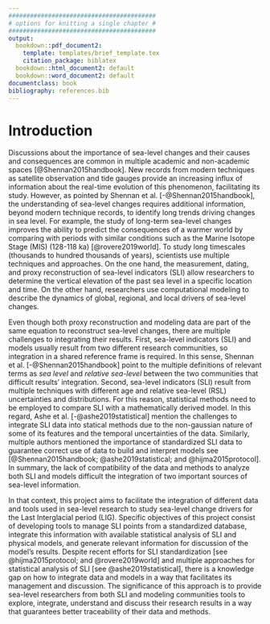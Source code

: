 ```yaml
---
#########################################
# options for knitting a single chapter #
#########################################
output:
  bookdown::pdf_document2:
    template: templates/brief_template.tex
    citation_package: biblatex
  bookdown::html_document2: default
  bookdown::word_document2: default
documentclass: book
bibliography: references.bib
---
```

# Introduction {-}
\adjustmtc
\markboth{Introduction}{}

Discussions about the importance of sea-level changes and their causes and consequences are common in multiple academic and non-academic spaces [@Shennan2015handbook]. New records from modern techniques as satellite observation and tide gauges provide an increasing influx of information about the real-time evolution of this phenomenon, facilitating its study. However, as pointed by Shennan et al. [-@Shennan2015handbook], the understanding of sea-level changes requires additional information, beyond modern technique records, to identify long trends driving changes in sea level. For example, the study of long-term sea-level changes improves the ability to predict the consequences of a warmer world by comparing with periods with similar conditions such as the Marine Isotope Stage (MIS) (128-118 ka) [@rovere2019world]. To study long timescales (thousands to hundred thousands of years), scientists use multiple techniques and approaches. On the one hand, the measurement, dating, and proxy reconstruction of sea-level indicators (SLI) allow researchers to determine the vertical elevation of the past sea level in a specific location and time. On the other hand, researchers use computational modeling to describe the dynamics of global, regional, and local drivers of sea-level changes.

Even though both proxy reconstruction and modeling data are part of the same equation to reconstruct sea-level changes, there are multiple challenges to integrating their results. First, sea-level indicators (SLI) and models usually result from two different research communities, so integration in a shared reference frame is required. In this sense, Shennan et al. [-@Shennan2015handbook] point to the multiple definitions of relevant terms as *sea level* and *relative sea-level* between the two communities that difficult results' integration. Second, sea-level indicators (SLI) result from multiple techniques with different age and relative sea-level (RSL) uncertainties and distributions. For this reason, statistical methods need to be employed to compare SLI with a mathematically derived model. In this regard, Ashe et al. [-@ashe2019statistical] mention the challenges to integrate SLI data into statical methods due to the non-gaussian nature of some of its features and the temporal uncertainties of the data. Similarly, multiple authors mentioned the importance of standardized SLI data to guarantee correct use of data to build and interpret models see [@Shennan2015handbook; @ashe2019statistical; and @hijma2015protocol]. In summary, the lack of compatibility of the data and methods to analyze both SLI and models difficult the integration of two important sources of sea-level information.

In that context, this project aims to facilitate the integration of different data and tools used in sea-level research to study sea-level change drivers for the Last Interglacial period (LIG). Specific objectives of this project consist of developing tools to manage SLI points from a standardized database, integrate this information with available statistical analysis of SLI and physical models, and generate relevant information for discussion of the model's results. Despite recent efforts for SLI standardization [see @hijma2015protocol; and @rovere2019world] and multiple approaches for statistical analysis of SLI [see @ashe2019statistical], there is a knowledge gap on how to integrate data and models in a way that facilitates its management and discussion. The significance of this approach is to provide sea-level researchers from both SLI and modeling communities tools to explore, integrate, understand and discuss their research results in a way that guarantees better traceability of their data and methods.

